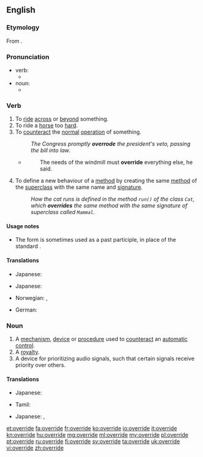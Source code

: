 ==English==

===Etymology===
From {{prefix|over|ride}}.

===Pronunciation===
* verb:
** {{IPA|/əʊ.vəˈraɪd/}}
* noun:
** {{IPA|/ˈəʊ.və.raɪd/}}

===Verb===
{{en-verb|overrides|overriding|overrode|overridden}}

# To [[ride]] [[across]] or [[beyond]] something.
# To ride a [[horse]] too [[hard]].
# To [[counteract]] the [[normal]] [[operation]] of something.
#: ''The Congress promptly '''overrode''' the president's veto, passing the bill into law''.
#* {{RQ:Orwell Animal Farm|6}}
#*: The needs of the windmill must '''override''' everything else, he said.
# {{context|software|object-oriented|lang=en}} To define a new behaviour of a [[method]] by creating the same [[method]] of the [[superclass]] with the same name and [[signature]].
#: ''How the cat runs is defined in the method <code>run()</code> of the class <code>Cat</code>, which '''overrides''' the same method with the same signature of superclass called <code>Mammal</code>.''

====Usage notes====
* The form {{term|overrode|lang=en}} is sometimes used as a past participle, in place of the standard {{term|overridden|lang=en}}.

====Translations====
{{trans-top|to ride across or beyond something}}
{{trans-mid}}
{{trans-bottom}}

{{trans-top|to ride a horse too hard}}
* Japanese: {{t-|ja|酷使|alt=酷使する|tr=kokushi suru}}
{{trans-mid}}
{{trans-bottom}}

{{trans-top|to counteract the normal operation of something}}
* Japanese: {{t-|ja|覆す|tr=kutsugaesu}}
{{trans-mid}}
* Norwegian: {{t-|no|motvirke}}, {{t-|no|overstyre}}
{{trans-bottom}}

{{trans-top|(software) To define a new behaviour of a [[method]]}}
* German: {{t+|de|überschreiben}}
{{trans-mid}}
{{trans-bottom}}

===Noun===
{{en-noun}}

# A [[mechanism]], [[device]] or [[procedure]] used to [[counteract]] an [[automatic]] [[control]].
# A [[royalty]].
# A device for prioritizing audio signals, such that certain signals receive priority over others.

====Translations====
{{trans-top|A mechanism, device or procedure used to counteract an automatic control}}
* Japanese: {{t-|ja|オーバーライド|tr=ōbāraido}}
{{trans-mid}}
* Tamil: {{t-|ta|ரத்து செய்தல்|sc=Taml}}
{{trans-bottom}}

{{trans-top|A royalty}}
* Japanese: {{t+|ja|優先|tr=yūsen}}, {{t+|ja|優待|tr=yūtai}}
{{trans-mid}}
{{trans-bottom}}

{{trans-top|A device for prioritizing audio signals}}
{{trans-mid}}
{{trans-bottom}}

[[et:override]]
[[fa:override]]
[[fr:override]]
[[ko:override]]
[[io:override]]
[[it:override]]
[[kn:override]]
[[hu:override]]
[[mg:override]]
[[ml:override]]
[[my:override]]
[[pl:override]]
[[pt:override]]
[[ru:override]]
[[fi:override]]
[[sv:override]]
[[ta:override]]
[[uk:override]]
[[vi:override]]
[[zh:override]]